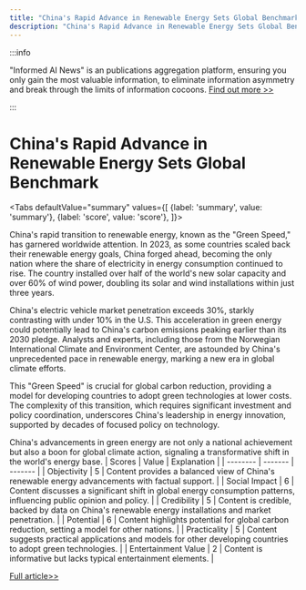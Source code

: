 ```yaml
---
title: "China's Rapid Advance in Renewable Energy Sets Global Benchmark"
description: "China's Rapid Advance in Renewable Energy Sets Global Benchmark"
---
```



:::info

"Informed AI News" is an publications aggregation platform, ensuring you only gain the most valuable information, to eliminate information asymmetry and break through the limits of information cocoons.  [Find out more >>](/)

:::

# China's Rapid Advance in Renewable Energy Sets Global Benchmark


<Tabs
	defaultValue="summary"
	values={[
	{label: 'summary', value: 'summary'},
	{label: 'score', value: 'score'},
]}>
<TabItem value="summary">


China's rapid transition to renewable energy, known as the "Green Speed," has garnered worldwide attention. In 2023, as some countries scaled back their renewable energy goals, China forged ahead, becoming the only nation where the share of electricity in energy consumption continued to rise. The country installed over half of the world's new solar capacity and over 60% of wind power, doubling its solar and wind installations within just three years.

China's electric vehicle market penetration exceeds 30%, starkly contrasting with under 10% in the U.S. This acceleration in green energy could potentially lead to China's carbon emissions peaking earlier than its 2030 pledge. Analysts and experts, including those from the Norwegian International Climate and Environment Center, are astounded by China's unprecedented pace in renewable energy, marking a new era in global climate efforts.

This "Green Speed" is crucial for global carbon reduction, providing a model for developing countries to adopt green technologies at lower costs. The complexity of this transition, which requires significant investment and policy coordination, underscores China's leadership in energy innovation, supported by decades of focused policy on technology.

China's advancements in green energy are not only a national achievement but also a boon for global climate action, signaling a transformative shift in the world's energy base.
</TabItem>
<TabItem value="score">
	| Scores     | Value   | Explanation |
	| -------- | ------- | ------- |
	| Objectivity  | 5    | Content provides a balanced view of China's renewable energy advancements with factual support.    |
	| Social Impact | 6     | Content discusses a significant shift in global energy consumption patterns, influencing public opinion and policy.    |
	| Credibility    | 5    | Content is credible, backed by data on China's renewable energy installations and market penetration.    |
	| Potential    | 6    | Content highlights potential for global carbon reduction, setting a model for other nations.    |
	| Practicality    | 5    | Content suggests practical applications and models for other developing countries to adopt green technologies.    |
	| Entertainment Value    | 2    | Content is informative but lacks typical entertainment elements.    |
</TabItem>
</Tabs>

[Full article>>](https://china.cankaoxiaoxi.com/#/detailsPage/ruick/c3648fe5a2124dca81be9ca100e81fd0/1/2024-06-08)

